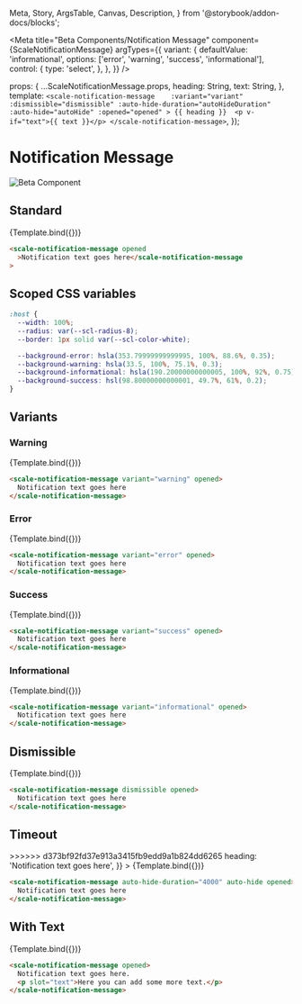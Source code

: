   Meta,
  Story,
  ArgsTable,
  Canvas,
  Description,
} from '@storybook/addon-docs/blocks';

<Meta
  title="Beta Components/Notification Message"
  component={ScaleNotificationMessage}
  argTypes={{
    variant: {
      defaultValue: 'informational',
      options: ['error', 'warning', 'success', 'informational'],
      control: {
        type: 'select',
      },
    },
  }}
/>

  props: {
    ...ScaleNotificationMessage.props,
    heading: String,
    text: String,
  },
  template: `
    <scale-notification-message   
      :variant="variant"
      :dismissible="dismissible"
      :auto-hide-duration="autoHideDuration"
      :auto-hide="autoHide"
      :opened="opened"
    >
      {{ heading }} 
      <p v-if="text">{{ text }}</p>
    </scale-notification-message>
  `,
});

<div
  style={{
    display: 'inline-flex',
    alignItems: 'center',
    justifyContent: 'space-between',
    width: '100%',
  }}
>
  <h1>Notification Message</h1>
  <img src="assets/beta.png" alt="Beta Component" />
</div>

## Standard

<Canvas withSource="none">
  <Story
    name="Standard"
    args={{
      opened: true,
      heading: 'Notification text goes here',
    }}
  >
    {Template.bind({})}
  </Story>
</Canvas>

<ArgsTable story="Standard" />

```html
<scale-notification-message opened
  >Notification text goes here</scale-notification-message
>
```

## Scoped CSS variables

```css
:host {
  --width: 100%;
  --radius: var(--scl-radius-8);
  --border: 1px solid var(--scl-color-white);

  --background-error: hsla(353.79999999999995, 100%, 88.6%, 0.35);
  --background-warning: hsla(33.5, 100%, 75.1%, 0.3);
  --background-informational: hsla(190.20000000000005, 100%, 92%, 0.75);
  --background-success: hsl(98.80000000000001, 49.7%, 61%, 0.2);
}
```

## Variants

### Warning

<Canvas withSource="none">
  <Story
    name="Warning"
    args={{
      opened: true,
      variant: 'warning',
      heading: 'Notification text goes here',
    }}
  >
    {Template.bind({})}
  </Story>
</Canvas>

```html
<scale-notification-message variant="warning" opened>
  Notification text goes here
</scale-notification-message>
```

### Error

<Canvas withSource="none">
  <Story
    name="Error"
    args={{
      opened: true,
      variant: 'error',
      heading: 'Notification text goes here',
    }}
  >
    {Template.bind({})}
  </Story>
</Canvas>

```html
<scale-notification-message variant="error" opened>
  Notification text goes here
</scale-notification-message>
```

### Success

<Canvas withSource="none">
  <Story
    name="Success"
    args={{
      opened: true,
      variant: 'success',
      heading: 'Notification text goes here',
    }}
  >
    {Template.bind({})}
  </Story>
</Canvas>

```html
<scale-notification-message variant="success" opened>
  Notification text goes here
</scale-notification-message>
```

### Informational

<Canvas withSource="none">
  <Story
    name="Informational"
    args={{
      opened: true,
      variant: 'informational',
      heading: 'Notification text goes here',
    }}
  >
    {Template.bind({})}
  </Story>
</Canvas>

```html
<scale-notification-message variant="informational" opened>
  Notification text goes here
</scale-notification-message>
```

## Dismissible

<Canvas withSource="none">
  <Story
    name="Dismissible"
    args={{
      opened: true,
      dismissible: true,
      heading: 'Notification text goes here',
    }}
  >
    {Template.bind({})}
  </Story>
</Canvas>

```html
<scale-notification-message dismissible opened>
  Notification text goes here
</scale-notification-message>
```

## Timeout

<Canvas withSource="none">
  <Story
    name="Timeout"
    args={{
      opened: true,
<<<<<<< HEAD
      timeout: 4000,
=======
      autoHideDuration: 4000,
      autoHide: true,
>>>>>>> d373bf92fd37e913a3415fb9edd9a1b824dd6265
      heading: 'Notification text goes here',
    }}
  >
    {Template.bind({})}
  </Story>
</Canvas>

```html
<scale-notification-message auto-hide-duration="4000" auto-hide opened>
  Notification text goes here
</scale-notification-message>
```

## With Text

<Canvas withSource="none">
  <Story
    name="With Text"
    args={{
      opened: true,
      heading: 'Notification text goes here',
      text: 'Here you can add some more text',
    }}
  >
    {Template.bind({})}
  </Story>
</Canvas>

```html
<scale-notification-message opened>
  Notification text goes here.
  <p slot="text">Here you can add some more text.</p>
</scale-notification-message>
```
